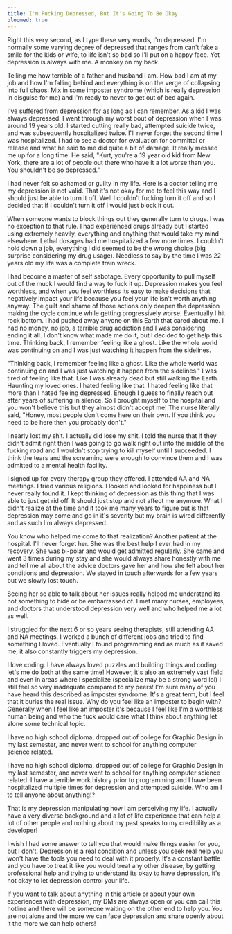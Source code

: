 ```yaml
---
title: I'm Fucking Depressed, But It's Going To Be Okay
bloomed: true
---
```


Right this very second, as I type these very words, I'm depressed. I'm normally some varying degree of depressed that ranges from can't fake a smile for the kids or wife, to life isn't so bad so I'll put on a happy face. Yet depression is always with me. A monkey on my back.

Telling me how terrible of a father and husband I am. How bad I am at my job and how I'm falling behind and everything is on the verge of collapsing into full chaos. Mix in some imposter syndrome (which is really depression in disguise for me) and I'm ready to never to get out of bed again.

I've suffered from depression for as long as I can remember. As a kid I was always depressed. I went through my worst bout of depression when I was around 19 years old. I started cutting really bad, attempted suicide twice, and was subsequently hospitalized twice.
I'll never forget the second time I was hospitalized. I had to see a doctor for evaluation for committal or release and what he said to me did quite a bit of damage. It really messed me up for a long time. He said, "Kurt, you're a 19 year old kid from New York, there are a lot of people out there who have it a lot worse than you. You shouldn't be so depressed."

I had never felt so ashamed or guilty in my life. Here is a doctor telling me my depression is not valid. That it's not okay for me to feel this way and I should just be able to turn it off. Well I couldn't fucking turn it off and so I decided that if I couldn't turn it off I would just block it out.

When someone wants to block things out they generally turn to drugs. I was no exception to that rule. I had experienced drugs already but I started using extremely heavily, everything and anything that would take my mind elsewhere. Lethal dosages had me hospitalized a few more times. I couldn't hold down a job, everything I did seemed to be the wrong choice (big surprise considering my drug usage). Needless to say by the time I was 22 years old my life was a complete train wreck.

I had become a master of self sabotage. Every opportunity to pull myself out of the muck I would find a way to fuck it up. Depression makes you feel worthless, and when you feel worthless its easy to make decisions that negatively impact your life because you feel your life isn't worth anything anyway. The guilt and shame of those actions only deepen the depression making the cycle continue while getting progressively worse.
Eventually I hit rock bottom. I had pushed away anyone on this Earth that cared about me. I had no money, no job, a terrible drug addiction and I was considering ending it all. I don't know what made me do it, but I decided to get help this time. Thinking back, I remember feeling like a ghost. Like the whole world was continuing on and I was just watching it happen from the sidelines.

"Thinking back, I remember feeling like a ghost. Like the whole world was continuing on and I was just watching it happen from the sidelines."
I was tired of feeling like that. Like I was already dead but still walking the Earth. Haunting my loved ones. I hated feeling like that. I hated feeling like that more than I hated feeling depressed. Enough I guess to finally reach out after years of suffering in silence.
So I brought myself to the hospital and you won't believe this but they almost didn't accept me! The nurse literally said, "Honey, most people don't come here on their own. If you think you need to be here then you probably don't."

I nearly lost my shit. I actually did lose my shit. I told the nurse that if they didn't admit right then I was going to go walk right out into the middle of the fucking road and I wouldn't stop trying to kill myself until I succeeded. I think the tears and the screaming were enough to convince them and I was admitted to a mental health facility.

I signed up for every therapy group they offered. I attended AA and NA meetings. I tried various religions. I looked and looked for happiness but I never really found it. I kept thinking of depression as this thing that I was able to just get rid off. It should just stop and not affect me anymore. What I didn't realize at the time and it took me many years to figure out is that depression may come and go in it's severity but my brain is wired differently and as such I'm always depressed.

You know who helped me come to that realization? Another patient at the hospital. I'll never forget her. She was the best help I ever had in my recovery. She was bi-polar and would get admitted regularly. She came and went 3 times during my stay and she would always share honestly with me and tell me all about the advice doctors gave her and how she felt about her conditions and depression. We stayed in touch afterwards for a few years but we slowly lost touch.

Seeing her so able to talk about her issues really helped me understand its not something to hide or be embarrassed of. I met many nurses, employees, and doctors that understood depression very well and who helped me a lot as well.

I struggled for the next 6 or so years seeing therapists, still attending AA and NA meetings. I worked a bunch of different jobs and tried to find something I loved. Eventually I found programming and as much as it saved me, it also constantly triggers my depression.

I love coding. I have always loved puzzles and building things and coding let's me do both at the same time! However, it's also an extremely vast field and even in areas where I specialize (specialize may be a strong word lol) I still feel so very inadequate compared to my peers! I'm sure many of you have heard this described as imposter syndrome. It's a great term, but I feel that it buries the real issue. Why do you feel like an imposter to begin with? Generally when I feel like an imposter it's because I feel like I'm a worthless human being and who the fuck would care what I think about anything let alone some technical topic.

I have no high school diploma, dropped out of college for Graphic Design in my last semester, and never went to school for anything computer science related.

I have no high school diploma, dropped out of college for Graphic Design in my last semester, and never went to school for anything computer science related. I have a terrible work history prior to programming and I have been hospitalized multiple times for depression and attempted suicide. Who am I to tell anyone about anything!?

That is my depression manipulating how I am perceiving my life. I actually have a very diverse background and a lot of life experience that can help a lot of other people and nothing about my past speaks to my credibility as a developer!

I wish I had some answer to tell you that would make things easier for you, but I don't. Depression is a real condition and unless you seek real help you won't have the tools you need to deal with it properly. It's a constant battle and you have to treat it like you would treat any other disease, by getting professional help and trying to understand its okay to have depression, it's not okay to let depression control your life.

If you want to talk about anything in this article or about your own experiences with depression, my DMs are always open or you can call this hotline and there will be someone waiting on the other end to help you. You are not alone and the more we can face depression and share openly about it the more we can help others!

